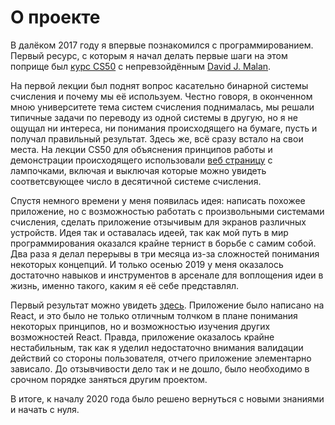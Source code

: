 # О проекте

В далёком 2017 году я впервые познакомился с программированием. Первый ресурс, с которым я начал делать первые шаги на этом поприще был [курс CS50](https://cs50.harvard.edu/) с непревзойдённым [David J. Malan](https://cs.harvard.edu/malan/). 

На первой лекции был поднят вопрос касательно бинарной системы счисления и почему мы её используем. Честно говоря, в оконченном мною университете тема систем счисления поднималась, мы решали типичные задачи по переводу из одной системы в другую, но я не ощущал ни интереса, ни понимания происходящего на бумаге, пусть и получал правильный результат. Здесь же, всё сразу встало на свои места. На лекции CS50 для объяснения принципов работы и демонстрации происходящего использовали [веб страницу](http://cdn.cs50.net/2016/x/psets/0/pset0/bulbs.html) с лампочками, включая и выключая которые можно увидеть соответсвующее число в десятичной системе счисления.

Спустя немного времени у меня появилась идея: написать похожее приложение, но с возможностью работать с произвольными системами счисления, сделать приложение отзычивым для экранов различных устройств. Идея так и оставалась идеей, так как мой путь в мир программирования оказался крайне тернист в борьбе с самим собой. Два раза я делал перерывы в три месяца из-за сложностей понимания некоторых концепций. И только осенью 2019 у меня оказалось достаточно навыков и инструментов в арсенале для воплощения идеи в жизнь, именно такого, каким я её себе представлял.

Первый результат можно увидеть [здесь](https://ericrovell.github.io/numeral-based-bulbs/). Приложение было написано на React, и это было не только отличным толчком в плане понимания некоторых принципов, но и возможностью изучения других возможностей React. Правда, приложение оказалось крайне нестабильным, так как я уделил недостаточно внимания валидации действий со стороны пользователя, отчего приложение элементарно зависало. До отзывчивости дело так и не дошло, было необходимо в срочном порядке заняться другим проектом.

В итоге, к началу 2020 года было решено вернуться с новыми знаниями и начать с нуля. 
